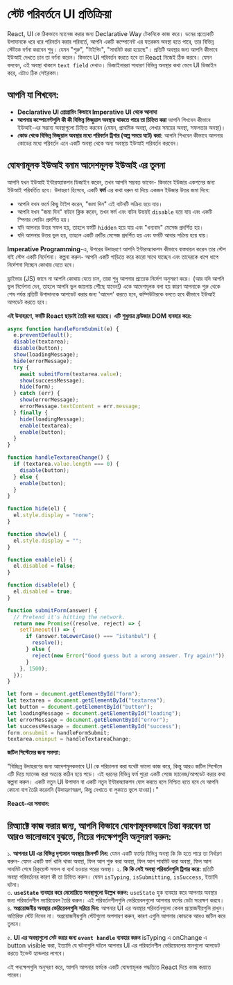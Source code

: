 # স্টেট পরিবর্তনে UI প্রতিক্রিয়া

React, UI কে ঠিকভাবে ম্যানেজ করার জন্য Declarative Way টেকনিকে কাজ করে। ডমের প্রত্যেকটি উপাদানকে ধরে ধরে পরিবর্তন করার পরিবর্তে, আপনি একটি কম্পোনেন্ট এর যতরকম অবস্থা হতে পারে, তার বিভিন্ন স্টেটকে বর্ণনা করবেন শুধু। যেমন "শুরু", "টাইপিং", "সাবমিট করা হয়েছে"। প্রতিটি অবস্থার জন্য আপনি কীভাবে ইউআই দেখতে চান তা বর্ণনা করেন। কিভাবে UI পরিবর্তন করতে হবে তা React নিজেই ঠিক করবে। যেমন বলবেন, এই অবস্থা থাকলে `text field` দেখাও। ডিজাইনাররা সাধারণ বিভিন্ন অবস্থার কথা ভেবে UI ডিজাইন করে, এটাও ঠিক সেইরকম।

## আপনি যা শিখবেন:

- **Declarative UI প্রোগ্রামিং কিভাবে Imperative UI থেকে আলাদা**
- **আপনার কম্পোনেন্টগুলি কী কী বিভিন্ন ভিজুয়াল অবস্থায় থাকতে পারে তা চিহ্নিত করা** আপনি শিখবেন কীভাবে ইউআই-এর সম্ভাব্য অবস্থাগুলো চিহ্নিত করবেন (যেমন, প্রাথমিক অবস্থা, লেখার সময়ের অবস্থা, সফলতার অবস্থা)।
- **কোড থেকে বিভিন্ন ভিজুয়াল অবস্থার মধ্যে পরিবর্তন ট্রিগার (অল্প সময়ে ঘটে) করা:** আপনি শিখবেন কীভাবে আপনার কোডের মধ্যে পরিবর্তন এনে একটি অবস্থা থেকে অন্য অবস্থায় ইউআই পরিবর্তন করবেন।

## ঘোষণামূলক ইউআই বনাম আদেশমূলক ইউআই এর তুলনা

আপনি যখন ইউআই ইন্টারঅ্যাকশন ডিজাইন করেন, তখন আপনি সম্ভবত ভাবেন- কিভাবে ইউজার একশনের জন্য ইউআই পরিবর্তিত হবে। উদাহরণ হিসেবে, একটি **ফর্ম** এর কথা ধরুন যা দিয়ে একজন ইউজার উত্তর জমা দিবে:

- আপনি যখন ফর্মে কিছু টাইপ করেন, "জমা দিন" এই বাটনটি সক্রিয় হয়ে যায়।
- আপনি যখন "জমা দিন" বাটনে ক্লিক করেন, তখন ফর্ম এবং বাটন উভয়ই `disable` হয়ে যায় এবং একটি স্পিনার লোডিং প্রদর্শিত হয়।
- যদি আপনার উত্তর সফল হয়, তাহলে ফর্মটি `hidden` হয়ে যায় এবং "ধন্যবাদ" মেসেজ প্রদর্শিত হয়।
- যদি আপনার উত্তর ভুল হয়, তাহলে একটি ত্রুটির মেসেজ প্রদর্শিত হয় এবং ফর্মটি আবার সক্রিয় হয়ে যায়।

**Imperative Programming**-এ, উপরের উদাহরণে আপনি ইন্টারঅ্যাকশন কীভাবে বাস্তবায়ন করেন তার স্টেপ বাই স্টেপ একটি নির্দেশনা। কল্পনা করুন- আপনি একটি গাড়িতে করে কারো সাথে যাচ্ছেন এবং তাদেরকে ধাপে ধাপে নির্দেশনা দিচ্ছেন কোথায় যেতে হবে।

ড্রাইভার (JS) জানে না আপনি কোথায় যেতে চান, তারা শুধু আপনার প্রত্যেক নির্দেশ অনুসরণ করে। (আর যদি আপনি ভুল নির্দেশনা দেন, তাহলে আপনি ভুল জায়গায় পৌঁছে যাবেন!) একে আদেশমূলক বলা হয় কারণ আপনাকে শুরু থেকে শেষ পর্যন্ত প্রতিটি উপাদানকে আপডেট করার জন্য 'আদেশ' করতে হবে, কম্পিউটারকে বলতে হবে কীভাবে ইউআই আপডেট করতে হবে।

**এই উদাহরণে, ফর্মটি React ছাড়াই তৈরি করা হয়েছে। এটি শুধুমাত্র ব্রাউজার DOM ব্যবহার করে:**

```javascript
async function handleFormSubmit(e) {
  e.preventDefault();
  disable(textarea);
  disable(button);
  show(loadingMessage);
  hide(errorMessage);
  try {
    await submitForm(textarea.value);
    show(successMessage);
    hide(form);
  } catch (err) {
    show(errorMessage);
    errorMessage.textContent = err.message;
  } finally {
    hide(loadingMessage);
    enable(textarea);
    enable(button);
  }
}

function handleTextareaChange() {
  if (textarea.value.length === 0) {
    disable(button);
  } else {
    enable(button);
  }
}

function hide(el) {
  el.style.display = "none";
}

function show(el) {
  el.style.display = "";
}

function enable(el) {
  el.disabled = false;
}

function disable(el) {
  el.disabled = true;
}

function submitForm(answer) {
  // Pretend it's hitting the network.
  return new Promise((resolve, reject) => {
    setTimeout(() => {
      if (answer.toLowerCase() === "istanbul") {
        resolve();
      } else {
        reject(new Error("Good guess but a wrong answer. Try again!"));
      }
    }, 1500);
  });
}

let form = document.getElementById("form");
let textarea = document.getElementById("textarea");
let button = document.getElementById("button");
let loadingMessage = document.getElementById("loading");
let errorMessage = document.getElementById("error");
let successMessage = document.getElementById("success");
form.onsubmit = handleFormSubmit;
textarea.oninput = handleTextareaChange;
```

**জটিল সিস্টেমের জন্য সমস্যা:**

"বিচ্ছিন্ন উদাহরণের জন্য আদেশমূলকভাবে UI কে পরিচালনা করা যথেষ্ট ভালো কাজ করে, কিন্তু আরও জটিল সিস্টেমে এটি দিয়ে ম্যানেজ করা অত্যন্ত কঠিন হয়ে পড়ে। এই ধরনের বিভিন্ন ফর্ম পুরো একটি পেজে ম্যানেজ/আপডেট করার কথা কল্পনা করুন। একটি নতুন UI উপাদান বা একটি নতুন ইন্টারঅ্যাকশন যোগ করতে হলে নিশ্চিত হতে হবে যে আপনি কোনো বাগ তৈরি করেননি (উদাহরণস্বরূপ, কিছু দেখাতে বা লুকাতে ভুলে যাওয়া)।"

**React-এর সমাধান:**

## রিঅ্যাক্টে কাজ করার জন্য, আপনি কিভাবে ঘোষণামূলকভাবে চিন্তা করবেন তা আরও ভালোভাবে বুঝতে, নিচের পদক্ষেপগুলি অনুসরণ করুন:

১. **আপনার UI এর বিভিন্ন দৃশ্যমান অবস্থার স্ক্রিনশর্ট নিন:** যেমন একটি ফর্মের বিভিন্ন অবস্থা কি কি হতে পারে তা নির্ধারণ করুন- যেমন একটি ফর্ম খালি থাকা অবস্থা, ফিল আপ শুরু করা অবস্থা, ফিল আপ সাবমিট করা অবস্থা, ফিল আপ সাবমিট শেষে রিকুয়েস্ট সফল বা ব্যর্থ হওয়ার পরের অবস্থা।
২. **কি কি সেই অবস্থা পরিবর্তনগুলি ট্রিগার করে:** প্রতিটি অবস্থা পরিবর্তনের কারণ কী তা চিহ্নিত করুন। যেমন `isTyping`, `isSubmitting`, `isSuccess`, ইত্যাদি ঘটনা।  
৩. **`useState` ব্যবহার করে মেমোরিতে অবস্থাগুলো উল্লেখ করুন:** `useState` হুক ব্যবহার করে আপনার অবস্থার জন্য পরিবর্তনশীল ভ্যারিয়েবল তৈরি করুন। এই পরিবর্তনশীলগুলি ভেরিয়েবলগুলো আপনার ফর্মের ডেটা সংরক্ষণ করবে।  
৪. **অপ্রয়োজনীয় অবস্থার ভেরিয়েবলগুলি সরিয়ে দিন:** আপনার UI এর অবস্থার পরিবর্তনগুলো কেবল প্রয়োজনীয়গুলি রাখুন। অতিরিক্ত স্টেট নিবেন না। অপ্রয়োজনীয়গুলি স্টেটগুলো অপসারণ করুন, কারণ এগুলি আপনার কোডকে আরও জটিল করে তুলবে।

৫. **UI এর অবস্থাগুলো সেট করার জন্য `event handle` ব্যবহার করুন** isTyping এ onChange এ button visible করা, ইত্যাদি যে ঘটনাগুলি ঘটলে আপনার UI এর পরিবর্তনশীল ভেরিয়েবলের মানগুলো আপডেট করতে ইভেন্ট হ্যান্ডলার লাগবে।

এই পদক্ষেপগুলি অনুসরণ করে, আপনি আপনার ফর্মকে একটি ঘোষণামূলক পদ্ধতিতে React দিয়ে কাজ করাতে পারেন।
